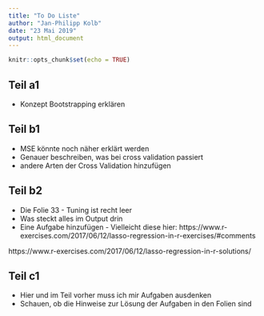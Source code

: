 ```yaml
---
title: "To Do Liste"
author: "Jan-Philipp Kolb"
date: "23 Mai 2019"
output: html_document
---
```


```r
knitr::opts_chunk$set(echo = TRUE)
```

## Teil a1 

- Konzept Bootstrapping erklären


## Teil b1 

- MSE könnte noch näher erklärt werden
- Genauer beschreiben, was bei cross validation passiert
- andere Arten der Cross Validation hinzufügen

## Teil b2

- Die Folie 33 - Tuning ist recht leer
- Was steckt alles im Output drin
- Eine Aufgabe hinzufügen - Vielleicht diese hier: https://www.r-exercises.com/2017/06/12/lasso-regression-in-r-exercises/#comments

https://www.r-exercises.com/2017/06/12/lasso-regression-in-r-solutions/

## Teil c1

- Hier und im Teil vorher muss ich mir Aufgaben ausdenken
- Schauen, ob die Hinweise zur Lösung der Aufgaben in den Folien sind